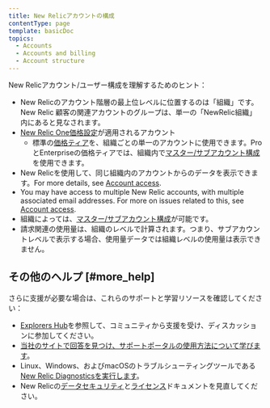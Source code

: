 ```yaml
---
title: New Relicアカウントの構成
contentType: page
template: basicDoc
topics:
  - Accounts
  - Accounts and billing
  - Account structure
---
```


New Relicアカウント/ユーザー構成を理解するためのヒント：

* New Relicのアカウント階層の最上位レベルに位置するのは「組織」です。New Relic 顧客の関連アカウントのグループは、単一の「NewRelic組織」内にあると見なされます。
* [New Relic One価格設定](/docs/accounts/accounts-billing/new-relic-one-pricing-users/pricing-billing)が適用されるアカウント
  * 標準の[価格ティア](https://newrelic.com/pricing)を、組織ごとの単一のアカウントに使用できます。ProとEnterpriseの価格ティアでは、組織内で[マスター/サブアカウント構成](/docs/accounts/install-new-relic/account-setup/manage-apps-or-users-sub-accounts)を使用できます。
* New Relicを使用して、同じ組織内のアカウントからのデータを表示できます。For more details, see [Account access](/docs/factors-affecting-access-features-data#account-access).
* You may have access to multiple New Relic accounts, with multiple associated email addresses. For more on issues related to this, see [Account access](/docs/factors-affecting-access-features-data#account-access).
* 組織によっては、[マスター/サブアカウント構成](/docs/accounts/install-new-relic/account-setup/manage-apps-or-users-sub-accounts)が可能です。
* 請求関連の使用量は、組織のレベルで計算されます。つまり、サブアカウントレベルで表示する場合、使用量データでは組織レベルの使用量は表示できません。

## その他のヘルプ [#more_help]

さらに支援が必要な場合は、これらのサポートと学習リソースを確認してください：

* [Explorers Hub](https://discuss.newrelic.com/)を参照して、コミュニティから支援を受け、ディスカッションに参加してください。
* [当社のサイトで回答を見つけ、サポートポータルの使用方法について学びます](/docs/using-new-relic/welcome-new-relic/get-started/find-help-use-support-portal)。
* Linux、Windows、およびmacOSのトラブルシューティングツールである[New Relic Diagnosticsを実行します](/docs/using-new-relic/cross-product-functions/troubleshooting/new-relic-diagnostics)。
* New Relicの[データセキュリティ](/docs/security)と[ライセンス](/docs/licenses)ドキュメントを見直してください。
